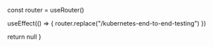 
  const router = useRouter()

  useEffect(() => {
    router.replace("/kubernetes-end-to-end-testing")
  })

  return null
}